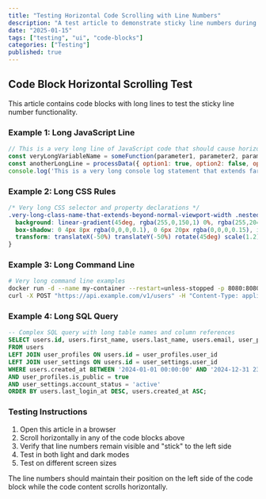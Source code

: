 ```yaml
---
title: "Testing Horizontal Code Scrolling with Line Numbers"
description: "A test article to demonstrate sticky line numbers during horizontal scrolling of code blocks."
date: "2025-01-15"
tags: ["testing", "ui", "code-blocks"]
categories: ["Testing"]
published: true
---
```


## Code Block Horizontal Scrolling Test

This article contains code blocks with long lines to test the sticky line number functionality.

### Example 1: Long JavaScript Line

```javascript filename="longLine.js"
// This is a very long line of JavaScript code that should cause horizontal scrolling in the code block container to test if line numbers stay visible
const veryLongVariableName = someFunction(parameter1, parameter2, parameter3, parameter4, parameter5, parameter6, parameter7, parameter8, parameter9, parameter10);
const anotherLongLine = processData({ option1: true, option2: false, option3: 'some value', option4: 'another value', option5: { nested: 'object' } });
console.log('This is a very long console log statement that extends far beyond the normal viewport width to test horizontal scrolling behavior');
```

### Example 2: Long CSS Rules

```css filename="styles.css"
/* Very long CSS selector and property declarations */
.very-long-class-name-that-extends-beyond-normal-viewport-width .nested-element .another-nested-element .deeply-nested-element {
  background: linear-gradient(45deg, rgba(255,0,150,1) 0%, rgba(255,204,0,1) 25%, rgba(0,255,255,1) 50%, rgba(255,0,255,1) 75%, rgba(255,255,0,1) 100%);
  box-shadow: 0 4px 8px rgba(0,0,0,0.1), 0 6px 20px rgba(0,0,0,0.15), inset 0 1px 0 rgba(255,255,255,0.1), inset 0 -1px 0 rgba(0,0,0,0.1);
  transform: translateX(-50%) translateY(-50%) rotate(45deg) scale(1.2) skewX(10deg) skewY(5deg) perspective(1000px) rotateX(15deg) rotateY(25deg);
}
```

### Example 3: Long Command Line

```bash filename="commands.sh"
# Very long command line examples
docker run -d --name my-container --restart=unless-stopped -p 8080:8080 -p 9090:9090 -v /host/path/to/data:/container/data -v /host/path/to/config:/container/config --env-file .env --network my-network my-image:latest
curl -X POST "https://api.example.com/v1/users" -H "Content-Type: application/json" -H "Authorization: Bearer very-long-jwt-token-that-goes-on-and-on-and-contains-lots-of-encoded-information" -d '{"name":"John Doe","email":"john@example.com","preferences":{"theme":"dark","notifications":true}}'
```

### Example 4: Long SQL Query

```sql filename="query.sql"
-- Complex SQL query with long table names and column references
SELECT users.id, users.first_name, users.last_name, users.email, user_profiles.bio, user_profiles.avatar_url, user_settings.theme_preference, user_settings.notification_settings
FROM users 
LEFT JOIN user_profiles ON users.id = user_profiles.user_id 
LEFT JOIN user_settings ON users.id = user_settings.user_id 
WHERE users.created_at BETWEEN '2024-01-01 00:00:00' AND '2024-12-31 23:59:59' 
AND user_profiles.is_public = true 
AND user_settings.account_status = 'active'
ORDER BY users.last_login_at DESC, users.created_at ASC;
```

### Testing Instructions

1. Open this article in a browser
2. Scroll horizontally in any of the code blocks above
3. Verify that line numbers remain visible and "stick" to the left side
4. Test in both light and dark modes
5. Test on different screen sizes

The line numbers should maintain their position on the left side of the code block while the code content scrolls horizontally.